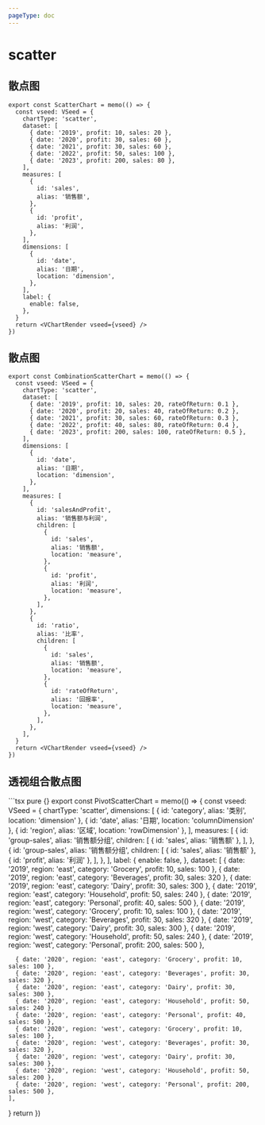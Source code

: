 ```yaml
---
pageType: doc
---
```



# scatter

## 散点图

<ScatterChart />

```tsx pure {}
export const ScatterChart = memo(() => {
  const vseed: VSeed = {
    chartType: 'scatter',
    dataset: [
      { date: '2019', profit: 10, sales: 20 },
      { date: '2020', profit: 30, sales: 60 },
      { date: '2021', profit: 30, sales: 60 },
      { date: '2022', profit: 50, sales: 100 },
      { date: '2023', profit: 200, sales: 80 },
    ],
    measures: [
      {
        id: 'sales',
        alias: '销售额',
      },
      {
        id: 'profit',
        alias: '利润',
      },
    ],
    dimensions: [
      {
        id: 'date',
        alias: '日期',
        location: 'dimension',
      },
    ],
    label: {
      enable: false,
    },
  }
  return <VChartRender vseed={vseed} />
})

```

## 散点图

<CombinationScatterChart />

```tsx pure {}
export const CombinationScatterChart = memo(() => {
  const vseed: VSeed = {
    chartType: 'scatter',
    dataset: [
      { date: '2019', profit: 10, sales: 20, rateOfReturn: 0.1 },
      { date: '2020', profit: 20, sales: 40, rateOfReturn: 0.2 },
      { date: '2021', profit: 30, sales: 60, rateOfReturn: 0.3 },
      { date: '2022', profit: 40, sales: 80, rateOfReturn: 0.4 },
      { date: '2023', profit: 200, sales: 100, rateOfReturn: 0.5 },
    ],
    dimensions: [
      {
        id: 'date',
        alias: '日期',
        location: 'dimension',
      },
    ],
    measures: [
      {
        id: 'salesAndProfit',
        alias: '销售额与利润',
        children: [
          {
            id: 'sales',
            alias: '销售额',
            location: 'measure',
          },
          {
            id: 'profit',
            alias: '利润',
            location: 'measure',
          },
        ],
      },
      {
        id: 'ratio',
        alias: '比率',
        children: [
          {
            id: 'sales',
            alias: '销售额',
            location: 'measure',
          },
          {
            id: 'rateOfReturn',
            alias: '回报率',
            location: 'measure',
          },
        ],
      },
    ],
  }
  return <VChartRender vseed={vseed} />
})
```

## 透视组合散点图

<PivotScatterChart />
```tsx pure {}
export const PivotScatterChart = memo(() => {
  const vseed: VSeed = {
    chartType: 'scatter',
    dimensions: [
      { id: 'category', alias: '类别', location: 'dimension' },
      { id: 'date', alias: '日期', location: 'columnDimension' },
      { id: 'region', alias: '区域', location: 'rowDimension' },
    ],
    measures: [
      {
        id: 'group-sales',
        alias: '销售额分组',
        children: [
          { id: 'sales', alias: '销售额' },
        ],
      },
      {
        id: 'group-sales',
        alias: '销售额分组',
        children: [
          { id: 'sales', alias: '销售额' },
          { id: 'profit', alias: '利润' },
        ],
      },
    ],
    label: {
      enable: false,
    },
    dataset: [
      { date: '2019', region: 'east', category: 'Grocery', profit: 10, sales: 100 },
      { date: '2019', region: 'east', category: 'Beverages', profit: 30, sales: 320 },
      { date: '2019', region: 'east', category: 'Dairy', profit: 30, sales: 300 },
      { date: '2019', region: 'east', category: 'Household', profit: 50, sales: 240 },
      { date: '2019', region: 'east', category: 'Personal', profit: 40, sales: 500 },
      { date: '2019', region: 'west', category: 'Grocery', profit: 10, sales: 100 },
      { date: '2019', region: 'west', category: 'Beverages', profit: 30, sales: 320 },
      { date: '2019', region: 'west', category: 'Dairy', profit: 30, sales: 300 },
      { date: '2019', region: 'west', category: 'Household', profit: 50, sales: 240 },
      { date: '2019', region: 'west', category: 'Personal', profit: 200, sales: 500 },

      { date: '2020', region: 'east', category: 'Grocery', profit: 10, sales: 100 },
      { date: '2020', region: 'east', category: 'Beverages', profit: 30, sales: 320 },
      { date: '2020', region: 'east', category: 'Dairy', profit: 30, sales: 300 },
      { date: '2020', region: 'east', category: 'Household', profit: 50, sales: 240 },
      { date: '2020', region: 'east', category: 'Personal', profit: 40, sales: 500 },
      { date: '2020', region: 'west', category: 'Grocery', profit: 10, sales: 100 },
      { date: '2020', region: 'west', category: 'Beverages', profit: 30, sales: 320 },
      { date: '2020', region: 'west', category: 'Dairy', profit: 30, sales: 300 },
      { date: '2020', region: 'west', category: 'Household', profit: 50, sales: 200 },
      { date: '2020', region: 'west', category: 'Personal', profit: 200, sales: 500 },
    ],
  }
  return <PivotChart vseed={vseed} />
})
```